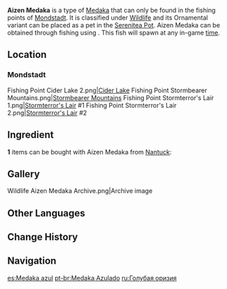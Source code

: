 {{About|the fish|the [[furnishing]]|Ornamental Aizen Medaka}}
{{Item Infobox
|id           = 131003
|image        = Item Aizen Medaka.png
|type         = Fish
|invCategory  = Materials
|location     = Mondstadt
|lbFamily     = Fish
|lbGroup      = Medaka
|lbType       = Wildlife
|rarity       = 3
|description  = A lively, energetic fish famous for its petal-shaped tail.<br />Long ago, there was a funny story that said that you could get Aizen Medaka by throwing normal [[Medaka]] into a pot of blue dye. This was most likely born from a child's over-active imagination, but has nonetheless given rise to not a few unscrupulous fish hawkers. This in turn has given rise to some conversations that go something like "Hey, is it just me, or is the blue on your fish washing off?" In response, the [[Ministry of Civil Affairs]] specifically posted this notice: "The market is a wet and wild place. Beware of influxes of blue fish."
|source1      = [[Fishing]]
}}
'''Aizen Medaka''' is a type of [[Medaka]] that can only be found in the fishing points of [[Mondstadt]]. It is classified under [[Wildlife]] and its Ornamental variant can be placed as a pet in the [[Serenitea Pot]]. Aizen Medaka can be obtained through fishing using {{Item|Fruit Paste Bait|20}}. This fish will spawn at any in-game [[time]].

==Location==
{{Main|Fishing Points}}
===Mondstadt===
<gallery hideaddbutton="true" captionalign="center">
Fishing Point Cider Lake 2.png|[[Cider Lake]]
Fishing Point Stormbearer Mountains.png|[[Stormbearer Mountains]]
Fishing Point Stormterror's Lair 1.png|[[Stormterror's Lair]] #1
Fishing Point Stormterror's Lair 2.png|[[Stormterror's Lair]] #2
</gallery>

==Ingredient==
'''1''' items can be bought with Aizen Medaka from [[Nantuck]]:
{{Shop/Header|currency=Fish}}
{{Shop|Windtangler|{{Card|Medaka|20}}{{Card|Aizen Medaka|20}}{{Card|Venomspine Fish|20}}{{Card|Tea-Colored Shirakodai|20}}|1}}
{{Shop/Footer}}

==Gallery==
<gallery hideaddbutton="true" captionalign="center">
Wildlife Aizen Medaka Archive.png|Archive image
</gallery>

==Other Languages==
{{Other Languages
|en      = Aizen Medaka
|zhs     = 蓝染花鳉
|zhs_rm  = Lánrǎn Huājiāng
|zht     = 藍染花鱂
|zht_rm  = Lánrǎn Huājiāng
|zh_tl   = Indigo-Dyed Guppy
|ja      = 藍染グッピー
|ja_rm   = Aizome Guppii
|ja_tl   = Indigo-Dyed Guppy
|ko      = 파란 구피
|ko_rm   = Paran Gupi
|ko_tl   = Blue Guppy
|es      = Medaka azul
|es_tl   = Blue Medaka
|fr      = Médaka bleuté
|fr_tl   = Bluish Medaka
|ru      = Голубая оризия
|ru_tl   = Light Blue ''{{w|Oryzias}}''
|ru_note = ''Oryzias'' is a genus of {{w|ricefish}}es native to fresh and brackish water in east and south Asia.
|th      = Aizen Medaka
|vi      = Cá {{tt|Khổng Tước|孔雀}} {{tt|Lam|藍}}
|vi_tl   = Blue {{w|Poeciliidae}}
|de      = Aizen-Medaka
|id      = Aizen Medaka
|pt      = Medaka Azulado
|pt_tl   = Bluish Medaka
}}

==Change History==
{{Change History|2.1}}

==Navigation==
{{Material Navbox|type=Fishing Materials|state=collapsed}}
{{Wildlife Navbox}}

[[es:Medaka azul]]
[[pt-br:Medaka Azulado]]
[[ru:Голубая оризия]]